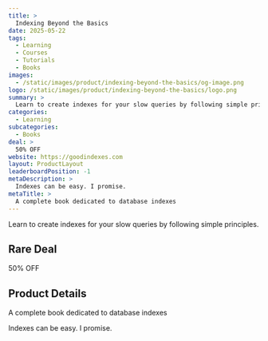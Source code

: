 ```yaml
---
title: >
  Indexing Beyond the Basics
date: 2025-05-22
tags:
  - Learning
  - Courses
  - Tutorials
  - Books
images:
  - /static/images/product/indexing-beyond-the-basics/og-image.png
logo: /static/images/product/indexing-beyond-the-basics/logo.png
summary: >
  Learn to create indexes for your slow queries by following simple principles.
categories:
  - Learning
subcategories:
  - Books
deal: >
  50% OFF
website: https://goodindexes.com
layout: ProductLayout
leaderboardPosition: -1
metaDescription: >
  Indexes can be easy. I promise.
metaTitle: >
  A complete book dedicated to database indexes
---
```

Learn to create indexes for your slow queries by following simple principles.

## Rare Deal

50% OFF

## Product Details

A complete book dedicated to database indexes

Indexes can be easy. I promise.
